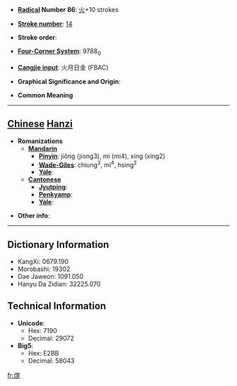 * '''[[Wiktionary:Chinese radical index| Radical]] Number 86''': [[Wiktionary:Chinese radical index 火|火]]+10 strokes

* '''[[Wiktionary:Chinese total strokes index|Stroke number]]''': [[Wiktionary:Chinese total strokes index 14|14]]

* '''Stroke order''': 

* '''[[Wiktionary:Chinese four corner index|Four-Corner System]]''': 9788<sub>0</sub>

* '''[[Wiktionary:Chinese Cangjie index|Cangjie input]]''': 火月日金 (FBAC)

* '''Graphical Significance and Origin''': 

* '''Common Meaning'''

----

== [[Chinese]] [[Hanzi]] ==

* '''Romanizations'''
** '''[[Mandarin]]'''
*** '''[[Pinyin]]''': jiǒng (jiong3), mì (mi4), xíng (xing2)
*** '''[[Wade-Giles]]''': chiung<sup>3</sup>, mi<sup>4</sup>, hsing<sup>2</sup>
*** '''[[Yale]]''': 
** '''[[Cantonese]]'''
*** '''[[Jyutping]]''':
*** '''[[Penkyamp]]''': 
*** '''[[Yale]]''': 

* '''Other info''': 

----

== Dictionary Information ==

* KangXi: 0679.190
* Morobashi: 19302
* Dae Jaweon: 1091.050
* Hanyu Da Zidian: 32225.070

== Technical Information ==

* '''Unicode''':
** Hex: 7190
** Decimal: 29072
* '''Big5''':
** Hex: E2BB
** Decimal: 58043

[[fr:熐]]